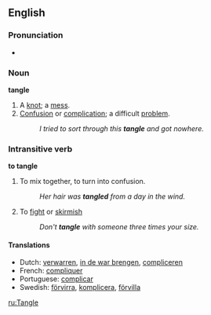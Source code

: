 ==English==

===Pronunciation===
*{{audio|en-us-tangle.ogg|Audio (US)}}

=== Noun ===
'''tangle'''
# A [[knot]]; a [[mess]].
# [[confusion|Confusion]] or [[complication]]; a difficult [[problem]].
#:''I tried to sort through this '''tangle''' and got nowhere.''

===Intransitive verb===
'''to tangle'''
# To mix together, to turn into confusion.
#:''Her hair was '''tangled''' from a day in the wind.''
# To [[fight]] or [[skirmish]]
#:''Don't '''tangle''' with someone three times your size.''


==== Translations ====
{{checktrans}}
*Dutch: [[verwarren]], [[in de war brengen]], [[compliceren]]
*French: [[compliquer]]
*Portuguese: [[complicar]]
*Swedish: [[förvirra]], [[komplicera]], [[förvilla]]

[[ru:Tangle]]